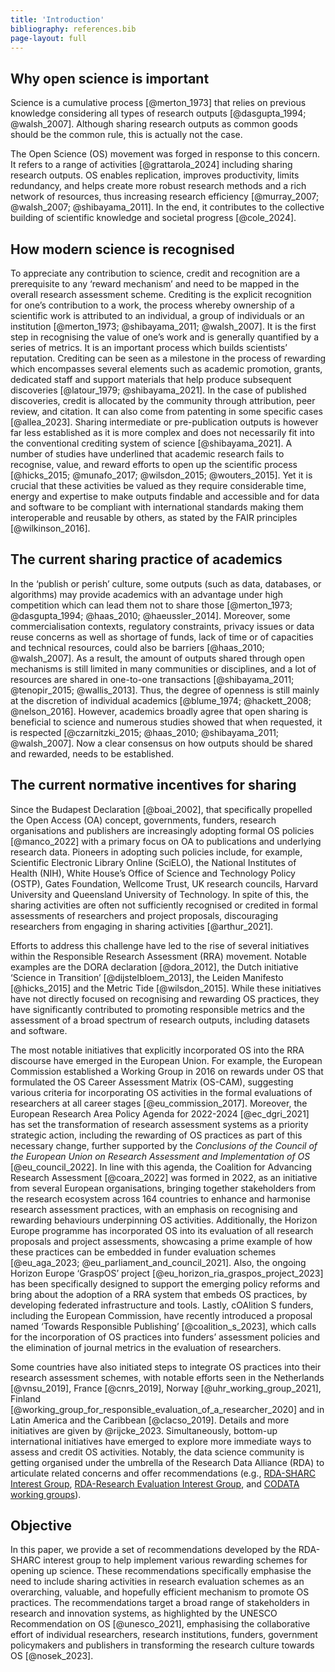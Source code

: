 ```yaml
---
title: 'Introduction'
bibliography: references.bib
page-layout: full
---
```


## Why open science is important

Science is a cumulative process [@merton_1973] that relies on previous knowledge considering all types of research outputs [@dasgupta_1994; @walsh_2007]. Although sharing research outputs as common goods should be the common rule, this is actually not the case. 

The Open Science (OS) movement was forged in response to this concern. It refers to a range of activities [@grattarola_2024] including sharing research outputs. OS enables replication, improves productivity, limits redundancy, and helps create more robust research methods and a rich network of resources, thus increasing research efficiency [@murray_2007; @walsh_2007; @shibayama_2011]. In the end, it contributes to the collective building of scientific knowledge and societal progress [@cole_2024]. 

## How modern science is recognised

To appreciate any contribution to science, credit and recognition are a prerequisite to any 'reward mechanism' and need to be mapped in the overall research assessment scheme. Crediting is the explicit recognition for one's contribution to a work, the process whereby ownership of a scientific work is attributed to an individual, a group of individuals or an institution [@merton_1973; @shibayama_2011; @walsh_2007]. It is the first step in recognising the value of one's work and is generally quantified by a series of metrics. It is an important process which builds scientists' reputation. Crediting can be seen as a milestone in the process of rewarding which encompasses several elements such as academic promotion, grants, dedicated staff and support materials that help produce subsequent discoveries [@latour_1979; @shibayama_2021]. In the case of published discoveries, credit is allocated by the community through attribution, peer review, and citation. It can also come from patenting in some specific cases [@allea_2023]. Sharing intermediate or pre-publication outputs is however far less established as it is more complex and does not necessarily fit into the conventional crediting system of science [@shibayama_2021]. A number of studies have underlined that academic research fails to recognise, value, and reward efforts to open up the scientific process [@hicks_2015; @munafo_2017; @wilsdon_2015; @wouters_2015]. Yet it is crucial that these activities be valued as they require considerable time, energy and expertise to make outputs findable and accessible and for data and software to be compliant with international standards making them interoperable and reusable by others, as stated by the FAIR principles [@wilkinson_2016]. 

## The current sharing practice of academics

In the 'publish or perish' culture, some outputs (such as data, databases, or algorithms) may provide academics with an advantage under high competition which can lead them not to share those [@merton_1973; @dasgupta_1994; @haas_2010; @haeussler_2014]. Moreover, some commercialisation contexts, regulatory constraints, privacy issues or data reuse concerns as well as shortage of funds, lack of time or of capacities and technical resources, could also be barriers [@haas_2010; @walsh_2007]. As a result, the amount of outputs shared through open mechanisms is still limited in many communities or disciplines, and a lot of resources are shared in one-to-one transactions [@shibayama_2011; @tenopir_2015; @wallis_2013]. Thus, the degree of openness is still mainly at the discretion of individual academics [@blume_1974; @hackett_2008; @nelson_2016]. However, academics broadly agree that open sharing is beneficial to science and numerous studies showed that when requested, it is respected [@czarnitzki_2015; @haas_2010; @shibayama_2011; @walsh_2007]. Now a clear consensus on how outputs should be shared and rewarded, needs to be established.  

## The current normative incentives for sharing

Since the Budapest Declaration [@boai_2002], that specifically propelled the Open Access (OA) concept, governments, funders, research organisations and publishers are increasingly adopting formal OS policies [@manco_2022] with a primary focus on OA to publications and underlying research data. Pioneers in adopting such policies include, for example, Scientific Electronic Library Online (SciELO), the National Institutes of Health (NIH), White House's Office of Science and Technology Policy (OSTP), Gates Foundation, Wellcome Trust, UK research councils, Harvard University and Queensland University of Technology. In spite of this, the sharing activities are often not sufficiently recognised or credited in formal assessments of researchers and project proposals, discouraging researchers from engaging in sharing activities [@arthur_2021].   

Efforts to address this challenge have led to the rise of several initiatives within the Responsible Research Assessment (RRA) movement. Notable examples are the DORA declaration [@dora_2012], the Dutch initiative 'Science in Transition' [@dijstelbloem_2013], the Leiden Manifesto [@hicks_2015] and the Metric Tide [@wilsdon_2015]. While these initiatives have not directly focused on recognising and rewarding OS practices, they have significantly contributed to promoting responsible metrics and the assessment of a broad spectrum of research outputs, including datasets and software.  

The most notable initiatives that explicitly incorporated OS into the RRA discourse have emerged in the European Union. For example, the European Commission established a Working Group in 2016 on rewards under OS that formulated the OS Career Assessment Matrix (OS-CAM), suggesting various criteria for incorporating OS activities in the formal evaluations of researchers at all career stages [@eu_commission_2017]. Moreover, the European Research Area Policy Agenda for 2022-2024 [@ec_dgri_2021] has set the transformation of research assessment systems as a priority strategic action, including the rewarding of OS practices as part of this necessary change, further supported by the *Conclusions of the Council of the European Union on Research Assessment and Implementation of OS* [@eu_council_2022]. In line with this agenda, the Coalition for Advancing Research Assessment [@coara_2022] was formed in 2022, as an initiative from several European organisations, bringing together stakeholders from the research ecosystem across 164 countries to enhance and harmonise research assessment practices, with an emphasis on recognising and rewarding behaviours underpinning OS activities. Additionally, the Horizon Europe programme has incorporated OS into its evaluation of all research proposals and project assessments, showcasing a prime example of how these practices can be embedded in funder evaluation schemes [@eu_aga_2023; @eu_parliament_and_council_2021]. Also, the ongoing Horizon Europe 'GraspOS' project [@eu_horizon_ria_graspos_project_2023] has been specifically designed to support the emerging policy reforms and bring about the adoption of a RRA system that embeds OS practices, by developing federated infrastructure and tools. Lastly, cOAlition S funders, including the European Commission, have recently introduced a proposal named 'Towards Responsible Publishing' [@coalition_s_2023], which calls for the incorporation of OS practices into funders' assessment policies and the elimination of journal metrics in the evaluation of researchers. 

Some countries have also initiated steps to integrate OS practices into their research assessment schemes, with notable efforts seen in the Netherlands [@vnsu_2019], France [@cnrs_2019], Norway [@uhr_working_group_2021], Finland [@working_group_for_responsible_evaluation_of_a_researcher_2020] and in Latin America and the Caribbean [@clacso_2019]. Details and more initiatives are given by @rijcke_2023. Simultaneously, bottom-up international initiatives have emerged to explore more immediate ways to assess and credit OS activities. Notably, the data science community is getting organised under the umbrella of the Research Data Alliance (RDA) to articulate related concerns and offer recommendations (e.g., [RDA-SHARC Interest Group](https://www.rd-alliance.org/groups/sharing-rewards-and-credit-sharc-ig/), [RDA-Research Evaluation Interest Group](https://www.rd-alliance.org/groups/evaluation-research-ig/), and [CODATA working groups](https://codata.org/initiatives/working-groups/)). 


## Objective

In this paper, we provide a set of recommendations developed by the RDA-SHARC interest group to help implement various rewarding schemes for opening up science. These recommendations specifically emphasise the need to include sharing activities in research evaluation schemes as an overarching, valuable, and hopefully efficient mechanism to promote OS practices. The recommendations target a broad range of stakeholders in research and innovation systems, as highlighted by the UNESCO Recommendation on OS [@unesco_2021], emphasising the collaborative effort of individual researchers, research institutions, funders, government policymakers and publishers in transforming the research culture towards OS [@nosek_2023].  
